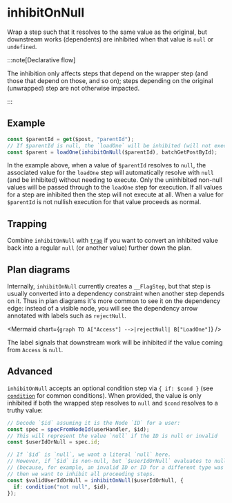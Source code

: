 
# inhibitOnNull

Wrap a step such that it resolves to the same value as the original, but
downstream works (dependents) are inhibited when that value is `null` or
`undefined`.

:::note[Declarative flow]

The inhibition only affects steps that depend on the wrapper step (and those
that depend on those, and so on); steps depending on the original (unwrapped)
step are not otherwise impacted.

:::

## Example

```ts
const $parentId = get($post, "parentId");
// If $parentId is null, the `loadOne` will be inhibited (will not execute)
const $parent = loadOne(inhibitOnNull($parentId), batchGetPostById);
```

In the example above, when a value of `$parentId` resolves to `null`, the
associated value for the `loadOne` step will automatically resolve with `null`
(and be inhibited) without needing to execute. Only the uninhibited non-null
values will be passed through to the `loadOne` step for execution. If all values
for a step are inhibited then the step will not execute at all. When a value for
`$parentId` is not nullish execution for that value proceeds as normal.

## Trapping

Combine `inhibitOnNull` with [`trap`](./trap.md) if you want to convert an
inhibited value back into a regular `null` (or another value) further down the
plan.

## Plan diagrams

Internally, `inhibitOnNull` currently creates a `__FlagStep`, but that step is
usually converted into a dependency constraint when another step depends on it.
Thus in plan diagrams it's more common to see it on the dependency edge:
instead of a visible node, you will see the dependency arrow annotated with
labels such as `rejectNull`.

<Mermaid chart={`
graph TD
  A["Access"] -->|rejectNull| B["LoadOne"]
`} />

The label signals that downstream work will be inhibited if the value coming
from `Access` is `null`.

## Advanced

`inhibitOnNull` accepts an optional condition step via `{ if: $cond }` (see
[`condition`](./condition) for common conditions). When provided, the value is
only inhibited if both the wrapped step resolves to `null` and `$cond` resolves
to a truthy value:

```ts
// Decode `$id` assuming it is the Node `ID` for a user:
const spec = specFromNodeId(userHandler, $id);
// This will represent the value `null` if the ID is null or invalid
const $userIdOrNull = spec.id;

// If `$id` is `null`, we want a literal `null` here.
// However, if `$id` is non-null, but `$userIdOrNull` evaluates to null
// (because, for example, an invalid ID or ID for a different type was passed),
// then we want to inhibit all proceeding steps.
const $validUserIdOrNull = inhibitOnNull($userIdOrNull, {
  if: condition("not null", $id),
});
```
